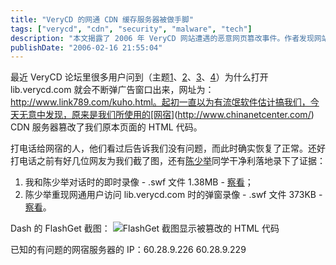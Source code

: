 ```yaml
---
title: "VeryCD 的网通 CDN 缓存服务器被做手脚"
tags: ["verycd", "cdn", "security", "malware", "tech"]
description: "本文揭露了 2006 年 VeryCD 网站遭遇的恶意网页篡改事件。作者发现网站使用的网宿 CDN 服务器在用户访问 lib.verycd.com 时，私自修改了原始 HTML 代码，插入弹窗广告代码，导致用户不断收到指向 link789.com 的广告弹窗。文章提供了用户反馈、聊天记录和 FlashGet 截图等证据，并列出了被确认有问题的网宿服务器 IP 地址。这一事件揭示了当时中国互联网基础设施提供商可能存在的不当行为，体现了早期中国互联网发展中的诚信问题。"
publishDate: "2006-02-16 21:55:04"
---
```


最近 VeryCD 论坛里很多用户问到（主题[1](http://board.verycd.com/t286676.html)、[2](http://board.verycd.com/t294103.html)、[3](http://board.verycd.com/t286133.html)、[4](http://board.verycd.com/t294602.html)）为什么打开 lib.verycd.com 就会不断弹广告窗口出来，网址为：<http://www.link789.com/kuho.html。起初一直以为有流氓软件估计搞我们，今天无意中发现，原来是我们所使用的[网宿>](<http://www.chinanetcenter.com/>) CDN 服务器篡改了我们原本页面的 HTML 代码。

打电话给网宿的人，他们看过后告诉我们没有问题，而此时确实恢复了正常。还好打电话之前有好几位网友为我们截了图，还有[陈少举](http://www.vnnfans.org/)同学干净利落地录下了证据：

1. 我和陈少举对话时的即时录像 - .swf 文件 1.38MB - [察看](http://files.xdanger.com/verycd/cnc.popupwindow.record1.swf)；
2. 陈少举重现网通用户访问 lib.verycd.com 时的弹窗录像 - .swf 文件 373KB - [察看](http://files.xdanger.com/verycd/cnc.popupwindow.record2.swf)。

Dash 的 FlashGet 截图：
![FlashGet 截图显示被篡改的 HTML 代码](http://static.flickr.com/36/100427084_d3b9d3e164_d.jpg)

已知的有问题的网宿服务器的 IP：60.28.9.226 60.28.9.229
